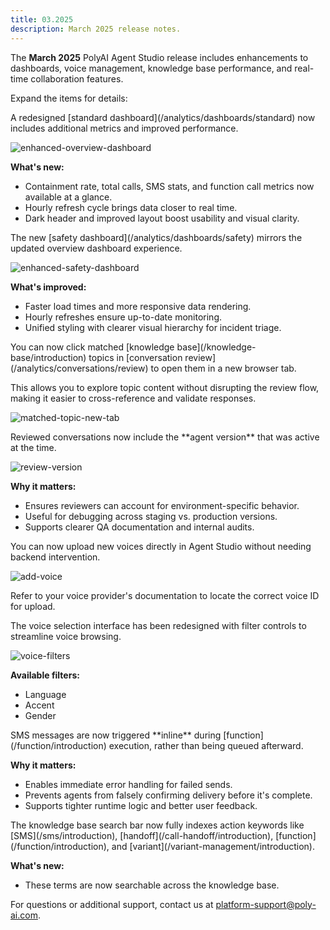 ```yaml
---
title: 03.2025
description: March 2025 release notes.
---
```


The **March 2025** PolyAI Agent Studio release includes enhancements to dashboards, voice management, knowledge base performance, and real-time collaboration features.

Expand the items for details:

<AccordionGroup>

<Accordion title="Standard dashboard enhancements" icon="chart-pie">
A redesigned [standard dashboard](/analytics/dashboards/standard) now includes additional metrics and improved performance.

![enhanced-overview-dashboard](/images/release-notes/2503/new-dashboard.png)

**What's new:**
- Containment rate, total calls, SMS stats, and function call metrics now available at a glance.
- Hourly refresh cycle brings data closer to real time.
- Dark header and improved layout boost usability and visual clarity.

</Accordion>

<Accordion title="Safety dashboard enhancements" icon="shield-check">
The new [safety dashboard](/analytics/dashboards/safety) mirrors the updated overview dashboard experience.

![enhanced-safety-dashboard](/images/release-notes/2503/new-safety.png)

**What's improved:**
- Faster load times and more responsive data rendering.
- Hourly refreshes ensure up-to-date monitoring.
- Unified styling with clearer visual hierarchy for incident triage.

</Accordion>

<Accordion title="Open matched topics in a new tab" icon="arrow-up-right-from-square">
You can now click matched [knowledge base](/knowledge-base/introduction) topics in [conversation review](/analytics/conversations/review) to open them in a new browser tab.

This allows you to explore topic content without disrupting the review flow, making it easier to cross-reference and validate responses.

![matched-topic-new-tab](/images/release-notes/2503/topic-tab.png)

</Accordion>

<Accordion title="Version info added to conversation review" icon="clock-rotate-left">
Reviewed conversations now include the **agent version** that was active at the time.

![review-version](/images/release-notes/2503/review-version.png)

**Why it matters:**
- Ensures reviewers can account for environment-specific behavior.
- Useful for debugging across staging vs. production versions.
- Supports clearer QA documentation and internal audits.

</Accordion>

<Accordion title="Add new voices in Agent Studio" icon="microphone">
You can now upload new voices directly in Agent Studio without needing backend intervention.

![add-voice](/images/release-notes/2503/add-voice.png)

<Tip>Refer to your voice provider's documentation to locate the correct voice ID for upload.</Tip>

</Accordion>

<Accordion title="Filter voices by language, accent, and gender" icon="filter">
The voice selection interface has been redesigned with filter controls to streamline voice browsing.

![voice-filters](/images/release-notes/2503/voices-redesign.png)

**Available filters:**
- Language
- Accent
- Gender

</Accordion>

<Accordion title="Send SMS during a function call" icon="message">
SMS messages are now triggered **inline** during [function](/function/introduction) execution, rather than being queued afterward.

**Why it matters:**
- Enables immediate error handling for failed sends.
- Prevents agents from falsely confirming delivery before it's complete.
- Supports tighter runtime logic and better user feedback.

</Accordion>

<Accordion title="Improved KB search for actions" icon="magnifying-glass">
The knowledge base search bar now fully indexes action keywords like [SMS](/sms/introduction), [handoff](/call-handoff/introduction), [function](/function/introduction), and [variant](/variant-management/introduction).

**What's new:**
- These terms are now searchable across the knowledge base.

</Accordion>

</AccordionGroup>

For questions or additional support, contact us at [platform-support@poly-ai.com](mailto:platform-support@poly-ai.com).